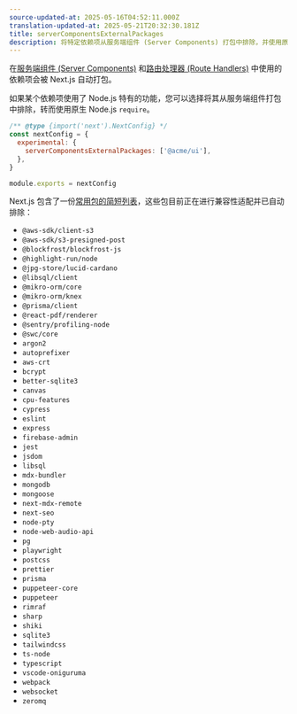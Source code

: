 ```yaml
---
source-updated-at: 2025-05-16T04:52:11.000Z
translation-updated-at: 2025-05-21T20:32:30.181Z
title: serverComponentsExternalPackages
description: 将特定依赖项从服务端组件 (Server Components) 打包中排除，并使用原生 Node.js `require`。
---
```


在[服务端组件 (Server Components)](/docs/app/building-your-application/rendering/server-components) 和[路由处理器 (Route Handlers)](/docs/app/building-your-application/routing/route-handlers) 中使用的依赖项会被 Next.js 自动打包。

如果某个依赖项使用了 Node.js 特有的功能，您可以选择将其从服务端组件打包中排除，转而使用原生 Node.js `require`。

```js filename="next.config.js"
/** @type {import('next').NextConfig} */
const nextConfig = {
  experimental: {
    serverComponentsExternalPackages: ['@acme/ui'],
  },
}

module.exports = nextConfig
```

Next.js 包含了一份[常用包的简短列表](https://github.com/vercel/next.js/blob/canary/packages/next/src/lib/server-external-packages.json)，这些包目前正在进行兼容性适配并已自动排除：

- `@aws-sdk/client-s3`
- `@aws-sdk/s3-presigned-post`
- `@blockfrost/blockfrost-js`
- `@highlight-run/node`
- `@jpg-store/lucid-cardano`
- `@libsql/client`
- `@mikro-orm/core`
- `@mikro-orm/knex`
- `@prisma/client`
- `@react-pdf/renderer`
- `@sentry/profiling-node`
- `@swc/core`
- `argon2`
- `autoprefixer`
- `aws-crt`
- `bcrypt`
- `better-sqlite3`
- `canvas`
- `cpu-features`
- `cypress`
- `eslint`
- `express`
- `firebase-admin`
- `jest`
- `jsdom`
- `libsql`
- `mdx-bundler`
- `mongodb`
- `mongoose`
- `next-mdx-remote`
- `next-seo`
- `node-pty`
- `node-web-audio-api`
- `pg`
- `playwright`
- `postcss`
- `prettier`
- `prisma`
- `puppeteer-core`
- `puppeteer`
- `rimraf`
- `sharp`
- `shiki`
- `sqlite3`
- `tailwindcss`
- `ts-node`
- `typescript`
- `vscode-oniguruma`
- `webpack`
- `websocket`
- `zeromq`